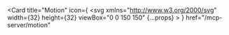 <Card
  title="Motion"
  icon={
    <svg
      xmlns="http://www.w3.org/2000/svg"
      width={32}
      height={32}
      viewBox="0 0 150 150"
      {...props}
    >
      <path d="M70.28,7.77c-19.19,1.54-36.82,11.19-48.6,26.58-1.21,1.59-4.1,5.87-4.1,6.08,.44,.23,18.05,.08,18.52,.29,7.54,.83,12.5,5.86,14.29,13.15,.77,2.99,.8,3.57,.89,14.06l.09,9.9s3.08-13.08,3.08-13.08c1.69-7.2,3.28-13.74,3.52-14.55,1.56-5.25,4.05-8.8,7.03-9.96,3.97-1.3,7.04,.52,8.21,4.88,.85,2.98,.82,2.01,.91,27.94,.08,22.24,.11,24.03,.35,24.75,3.73,8.03,6.99-14.11,10.16-25.52,2.78-11.54,5.26-21.64,5.5-22.45,2.7-11.01,13.85-14.82,15.7-2.18,.23,1.27,.44,43.47,.44,43.47,2.62,9.84,6.64,6.78,20.09,7.3,0,0,13-.05,13-.05C156.16,52.5,119.21,3.81,70.28,7.77Z"/>
      <path d="M66.64,46.42c-.97,.42-2,2.16-2.99,5.08-.3,.88-3.27,13.03-6.59,27.02-3.33,14-6.17,25.7-6.34,26.01-.58,.83-1.06,1.79-2.36,1.63-.92,0-1-.03-1.57-.59-1.24-1.21-1.13,.85-1.22-24.89-.09-22.53-.09-22.94-.41-24.27-.92-3.99-2.84-6.73-5.69-8.07-2.48-1.16-3.07-1.22-15.2-1.22,0,0-10.24-.02-10.24-.02-17.02,36.1,2.63,81.06,40.98,92.84,31.14,10.46,67.58-5.05,81.57-34.91h-11.76c-13.9-.42-19.08,2.08-23.45-9.71-.85-2.99-.82-2.39-.92-25.52-.06-14.79-.15-21.58-.26-21.97-.44-1.53-.67-1.74-1.45-1.41-1.13,.47-2.39,2.54-3.3,5.38-.24,.79-2.72,10.78-5.5,22.21-2.78,11.42-5.34,21.59-5.67,22.59-1.18,3.52-2.6,6.06-4.26,7.61-4.07,3.67-9.43,.97-10.77-4.49-.77-2.66-.74-2.01-.85-27.58-.2-25.35,.35-26.15-1.75-25.72Z"/>
    </svg>
  }
  href="/mcp-server/motion"
></Card> 
